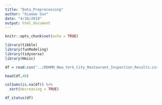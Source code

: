 ```yaml
---
title: "Data_Preprocessing"
author: "Xiaowo Sun"
date: "4/18/2019"
output: html_document
---
```


```r
knitr::opts_chunk$set(echo = TRUE)
```

```r
library(tibble)
library(funModeling) 
library(tidyverse) 
library(Hmisc)
```

```r
df = read.csv("../DOHMH_New_York_City_Restaurant_Inspection_Results.csv")
```
```r
head(df,40)
```


```r
colSums(is.na(df)) %>%
  sort(decreasing = TRUE)
```
```r
df_status(df)
```

